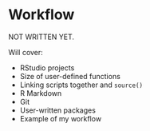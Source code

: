
# Workflow

NOT WRITTEN YET.

Will cover:

* RStudio projects
* Size of user-defined functions
* Linking scripts together and `source()`
* R Markdown
* Git
* User-written packages
* Example of my workflow
